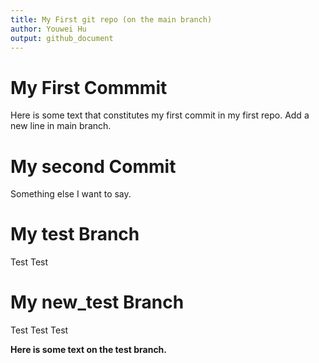 ```yaml
---
title: My First git repo (on the main branch)
author: Youwei Hu
output: github_document
---
```


# My First Commmit

Here is some text that constitutes my first commit in my first repo.
Add a new line in main branch.

# My second Commit

Something else I want to say.

# My test Branch

Test Test

# My new_test Branch

Test Test Test



__Here is some text on the test branch.__


